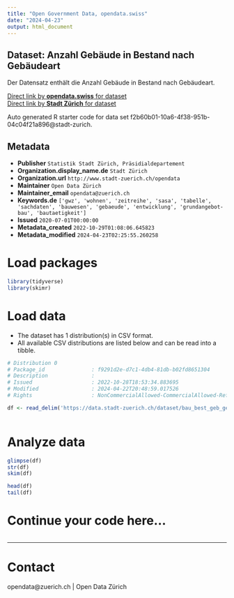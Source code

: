 ```yaml
---
title: "Open Government Data, opendata.swiss"
date: "2024-04-23"
output: html_document
---
```


## Dataset: Anzahl Gebäude in Bestand nach Gebäudeart

Der Datensatz enthält die Anzahl Gebäude in Bestand nach Gebäudeart.

[Direct link by **opendata.swiss** for dataset](https://opendata.swiss/de/dataset/anzahl-gebaude-in-bestand-neubau-und-abbruch-nach-gebaudeart-seit-19011)<br>
[Direct link by **Stadt Zürich** for dataset](https://data.stadt-zuerich.ch/dataset/bau_best_geb_gebaeudeart_jahr_od5061)

Auto generated R starter code for data set f2b60b01-10a6-4f38-951b-04c04f21a896@stadt-zurich.

## Metadata

- **Publisher** `Statistik Stadt Zürich, Präsidialdepartement`
- **Organization.display_name.de** `Stadt Zürich`
- **Organization.url** `http://www.stadt-zuerich.ch/opendata`
- **Maintainer** `Open Data Zürich`
- **Maintainer_email** `opendata@zuerich.ch`
- **Keywords.de** `['gwz', 'wohnen', 'zeitreihe', 'sasa', 'tabelle', 'sachdaten', 'bauwesen', 'gebaeude', 'entwicklung', 'grundangebot-bau', 'bautaetigkeit']`
- **Issued** `2020-07-01T00:00:00`
- **Metadata_created** `2022-10-29T01:08:06.645823`
- **Metadata_modified** `2024-04-23T02:25:55.260258`


# Load packages

```r

library(tidyverse)
library(skimr)

```

# Load data

-   The dataset has 1 distribution(s) in CSV format.
-   All available CSV distributions are listed below and can be read into a tibble.

```r

# Distribution 0
# Package_id               : f9291d2e-d7c1-4db4-81db-b02fd8651304
# Description              : 
# Issued                   : 2022-10-28T18:53:34.883695
# Modified                 : 2024-04-22T20:48:59.017526
# Rights                   : NonCommercialAllowed-CommercialAllowed-ReferenceNotRequired

df <- read_delim('https://data.stadt-zuerich.ch/dataset/bau_best_geb_gebaeudeart_jahr_od5061/download/BAU506OD5061.csv')



```

# Analyze data

```r

glimpse(df)
str(df)
skim(df)

head(df)
tail(df)

```

# Continue your code here...

```r

```

------------------------------------------------------------------------

# Contact

opendata@zuerich.ch | Open Data Zürich
